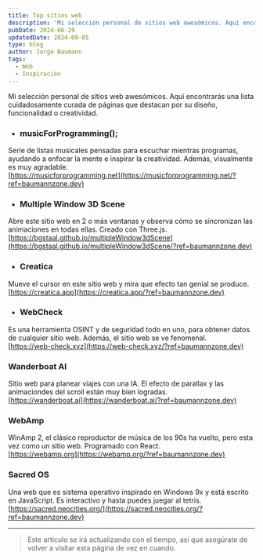 ```yaml
---
title: Top sitios web
description: 'Mi selección personal de sitios web awesómicos. Aquí encontrarás una lista cuidadosamente curada de páginas que destacan por su diseño, funcionalidad o creatividad.'
pubDate: 2024-06-29
updatedDate: 2024-09-05
type: blog
author: Jorge Baumann
tags:
  - Web
  - Inspiración
---
```


Mi selección personal de sitios web awesómicos. Aquí encontrarás una lista cuidadosamente curada de páginas que destacan por su diseño, funcionalidad o creatividad.

- ### musicForProgramming();  
Serie de listas musicales pensadas para escuchar mientras programas, ayudando a enfocar la mente e inspirar la creatividad. Además, visualmente es muy agradable.  
[https://musicforprogramming.net](https://musicforprogramming.net/?ref=baumannzone.dev)

- ### Multiple Window 3D Scene  
Abre este sitio web en 2 o más ventanas y observa cómo se sincronizan las animaciones en todas ellas. Creado con Three.js.  
[https://bgstaal.github.io/multipleWindow3dScene](https://bgstaal.github.io/multipleWindow3dScene/?ref=baumannzone.dev)

- ### Creatica  
Mueve el cursor en este sitio web y mira que efecto tan genial se produce. 
[https://creatica.app](https://creatica.app/?ref=baumannzone.dev)

- ### WebCheck  
Es una herramienta OSINT y de seguridad todo en uno, para obtener datos de cualquier sitio web. Además, el sitio web se ve fenomenal.  
[https://web-check.xyz](https://web-check.xyz/?ref=baumannzone.dev)


### Wanderboat AI
Sitio web para planear viajes con una IA. El efecto de parallax y las animaciondes del scroll están muy bien logradas.  
[https://wanderboat.ai](https://wanderboat.ai/?ref=baumannzone.dev)

### WebAmp 
WinAmp 2, el clásico reproductor de música de los 90s ha vuelto, pero esta vez como un sitio web. Programado con React.  
[https://webamp.org](https://webamp.org/?ref=baumannzone.dev)

### Sacred OS
Una web que es sistema operativo inspirado en Windows 9x y está escrito en JavaScript. Es interactivo y hasta puedes juegar al tetris.  
[https://sacred.neocities.org/](https://sacred.neocities.org/?ref=baumannzone.dev)


--- 

> Este artículo se irá actualizando con el tiempo, así que asegúrate de volver a visitar esta página de vez en cuando.
